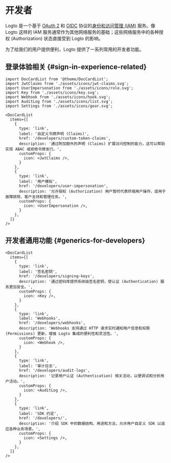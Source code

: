 # 开发者

Logto 是一个基于 [OAuth 2](https://auth.wiki/oauth-2.0) 和 [OIDC](https://auth.wiki/openid-connect) 协议的[身份和访问管理 (IAM)](https://auth.wiki/iam) 服务。像 Logto 这样的 IAM 服务通常作为其他网络服务的基础；这些网络服务中的各种授权 (Authorization) 状态直接受到 Logto 的影响。

为了给我们的用户提供便利，Logto 提供了一系列常用的开发者功能。

## 登录体验相关 \{#sign-in-experience-related}

```mdx-code-block
import DocCardList from '@theme/DocCardList';
import JwtClaims from './assets/icons/jwt-claims.svg';
import UserImpersonation from './assets/icons/role.svg';
import Key from './assets/icons/key.svg';
import Webhook from './assets/icons/hook.svg';
import AuditLog from './assets/icons/list.svg';
import Settings from './assets/icons/gear.svg';

<DocCardList
  items={[
    {
      type: 'link',
      label: '自定义令牌声明 (Claims)',
      href: '/developers/custom-token-claims',
      description: '通过附加额外的声明 (Claims) 扩展访问控制的能力，这可以帮助实现 ABAC 或拒绝令牌发行。',
      customProps: {
        icon: <JwtClaims />,
      }
    },
    {
      type: 'link',
      label: '用户模拟',
      href: '/developers/user-impersonation',
      description: '允许授权 (Authorization) 用户暂时代表终端用户操作，适用于故障排除、客户支持和管理任务。',
      customProps: {
        icon: <UserImpersonation />,
      }
    },
  ]}
/>
```

## 开发者通用功能 \{#generics-for-developers}

```mdx-code-block
<DocCardList
  items={[
    {
      type: 'link',
      label: '签名密钥',
      href: '/developers/signing-keys',
      description: '通过密码库提供系统级签名密钥，使认证 (Authentication) 服务更加安全。',
      customProps: {
        icon: <Key />,
      }
    },
    {
      type: 'link',
      label: 'Webhooks',
      href: '/developers/webhooks',
      description: 'Webhooks 支持通过 HTTP 请求实时通知用户信息和权限 (Permissions) 更新，增强 Logto 集成的便利性和灵活性。',
      customProps: {
        icon: <Webhook />,
      }
    },
    {
      type: 'link',
      label: '审计日志',
      href: '/developers/audit-logs',
      description: '记录用户认证 (Authentication) 相关活动，以便调试和分析用户活动。',
      customProps: {
        icon: <AuditLog />,
      }
    },
    {
      type: 'link',
      label: 'SDK 约定',
      href: '/developers/',
      description: '介绍 SDK 中的数据结构、用途和方法，允许用户自定义 SDK 以适应各种业务场景。',
      customProps: {
        icon: <Settings />,
      }
    },
  ]}
/>
```
